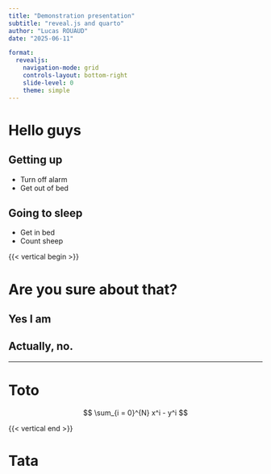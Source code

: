 ```yaml
---
title: "Demonstration presentation"
subtitle: "reveal.js and quarto"
author: "Lucas ROUAUD"
date: "2025-06-11"

format:
  revealjs:
    navigation-mode: grid
    controls-layout: bottom-right
    slide-level: 0
    theme: simple
---
```


# Hello guys

## Getting up

- Turn off alarm
- Get out of bed

## Going to sleep

- Get in bed
- Count sheep

{{< vertical begin >}}

# Are you sure about that?

## Yes I am

## Actually, no.

---

# Toto

$$
\sum_{i = 0}^{N} x^i - y^i
$$


{{< vertical end >}}

# Tata

